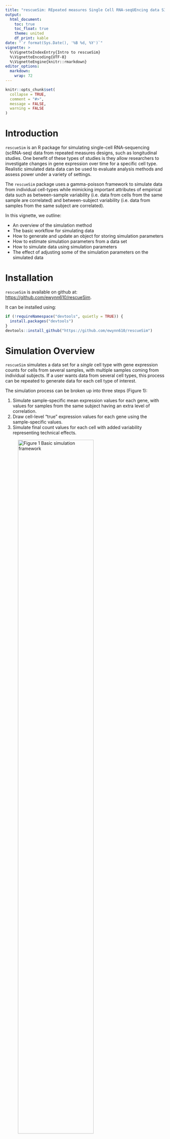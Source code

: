 ```yaml
---
title: "rescueSim: REpeated measures Single Cell RNA-seqUEncing data SIMulation"
output:
  html_document:
    toc: true
    toc_float: true
    theme: united
    df_print: kable
date: "`r format(Sys.Date(), '%B %d, %Y')`"
vignette: >
  %\VignetteIndexEntry{Intro to rescueSim}
  %\VignetteEncoding{UTF-8}
  %\VignetteEngine{knitr::rmarkdown}
editor_options: 
  markdown: 
    wrap: 72
---
```


```r
knitr::opts_chunk$set(
  collapse = TRUE,
  comment = "#>",
  message = FALSE,
  warning = FALSE
)
```

# Introduction

`rescueSim` is an R package for simulating single-cell RNA-sequencing
(scRNA-seq) data from repeated measures designs, such as longitudinal
studies. One benefit of these types of studies is they allow researchers
to investigate changes in gene expression over time for a specific cell
type. Realistic simulated data data can be used to evaluate analysis
methods and assess power under a variety of settings.

The `rescueSim` package uses a gamma-poisson framework to simulate data from
individual cell-types while mimicking important attributes of empirical
data such as between-sample variability (i.e. data from cells from the same
sample are correlated) and between-subject variability (i.e. data from
samples from the same subject are correlated).

In this vignette, we outline:

-   An overview of the simulation method
-   The basic workflow for simulating data
-   How to generate and update an object for storing simulation
    parameters
-   How to estimate simulation parameters from a data set
-   How to simulate data using simulation parameters
-   The effect of adjusting some of the simulation parameters on the
    simulated data

# Installation

`rescueSim` is available on github at: <https://github.com/ewynn610/rescueSim>.

It can be installed using:

```r
if (!requireNamespace("devtools", quietly = TRUE)) {
  install.packages("devtools")
}
devtools::install_github("https://github.com/ewynn610/rescueSim")
```

# Simulation Overview

`rescueSim` simulates a data set for a *single* cell type with gene
expression counts for cells from several samples, with multiple samples
coming from individual subjects. If a user wants data from several cell
types, this process can be repeated to generate data for each cell type
of interest.

The simulation process can be broken up into three steps (Figure 1):

1.  Simulate sample-specific mean expression values for each gene, with
    values for samples from the same subject having an extra level of
    correlation.
2.  Draw cell-level "true" expression values for each gene using the
    sample-specific values.
3.  Simulate final count values for each cell with added variability
    representing technical effects.

![Figure 1 Basic simulation framework](fig1.png){width=75%}

As seen in the left hand side of Figure 1, the simulation framework
relies on a series of parameters. These can be estimated from a data set
provided by the user or supplied manually by the user. Alternatively,
predefined parameter values which were estimated from a longitudinal
scRNA-Seq data set of bronchoalveolar lavage samples from healthy adult
subjects are included in the package. Users can use a combination of
predefined or supplied parameters and parameters estimated from
empirical data. This is particularly useful in situations where
multi-sample/multi-time point data is not available in which case some,
but not all, simulation parameters can be estimated from the empirical
data.

# Workflow Basics

The simulation workflow includes two broad steps:

1.  Generating simulation parameters (using `RescueSimParams()` and
    `estimateRescueSimParams()`)
2.  Using the simulation parameters to simulate the data (using
    `simulateRescueData()`)

The end result is a `singleCellExperiment` object with simulated data
for an *individual* cell-type. If you want data from several cell types,
you can re-run this process, preferably using simulation parameters
estimated from data from the cell type(s) of interest.

Throughout the following example we will use gene expression data for
recruited airspace macrophage cells from bronchoalveolar lavage samples
samples collected from healthy adults. The data has been subset to
contain gene expression for 1940 genes from 976 cells. Data was
collected from five subjects at two time points per subject.

```r
## Load necessary packages
library(rescueSim)
library(SingleCellExperiment)

## set seed for reproducibility
set.seed(24)

## Load data
data("RecAM_sce")

## Data is held in singleCellExperiment object
class(RecAM_sce)

## Data dimensions
dim(RecAM_sce)

## Cell level metadata
head(colData(RecAM_sce))

## Five subjects
unique(RecAM_sce$subjectID)

## Ten samples (two per subject)
unique(RecAM_sce$sampleID)

## Two different time points
unique(RecAM_sce$time)
```

We'll begin with a smaller data set of just 40 genes to show the basic
structure of the package.

```r
## Subset data to 40 genes
RecAM_sce_small <- RecAM_sce[1:40, ]
```

# Generating simulation parameters

Objects of the class `RescueSimParams` are used to hold simulation
parameters and settings. A parameter object can be generated using the
code below.

```r
## Create params object
myParams <- RescueSimParams()

## Param object class
class(myParams)

## Examine param object contents
myParams
```

We can see that the object contains slots for a variety of parameters
which are empty by default. These slots represent the parameters in the
left hand side of figure 1 used to simulate the data as well as other
data properties such as the number of time points or subjects.

The table below gives an details about the simulation parameters.

|     Parameter      | Symbol in Fig. 1 (if applicable) |                                                                                                   Description                                                                                                    |                                                                                                                                                                         Acceptable Values                                                                                                                                                                          |
|:------------------:|:--------------------------------:|:----------------------------------------------------------------------------------------------------------------------------------------------------------------------------------------------------------------:|:------------------------------------------------------------------------------------------------------------------------------------------------------------------------------------------------------------------------------------------------------------------------------------------------------------------------------------------------------------------:|
|   `nTimepoints`    |                \-                |                                                                                 Number of time points (i.e. samples) per subject                                                                                  |                                                                      Single numeric value \>0 representing the number of time points for all subjects.                                                                     |
|  `twoGroupDesign`  |                \-                |                                                            Logical value indicating whether to simulate two groups (ex. treatment and control group)                                                             |                                                                                                                                             Logical value with `TRUE` indicating that two groups should be simulated.                                                                                                                                              |
|  `nSubjsPerGroup`  |                \-                |                                                   Number of subjects per group (if using two group design) or number of total subjects (if only single group)                                                    |                                                                                    A single numeric value \>0 indicating the number of subjects per group.                                                                                     |
| `maxCellsPerSamp`  |                \-                |                                                       Maximum parameter used when drawing number of cells per sample from a discrete uniform distribution                                                        | A single numeric value \>0 indicating the maximum number of cells per sample, or a vector with length equal to the number of conditions (group/time point combinations) with each value representing the maximum for a single condition, or a vector with length equal to the number of total samples with each value representing the maximum for a single sample. |
| `minCellsPerSamp`  |                \-                |                                                       Minimum parameter used when drawing number of cells per sample from a discrete uniform distribution                                                        | A single numeric value \>0 indicating the minimum number of cells per sample, or a vector with length equal to the number of conditions (group/time point combinations) with each value representing the minimum for a single condition, or a vector with length equal to the number of total samples with each value representing the minimum for a single sample. |
|    `logLibMean`    |             $\mu_L$              |                                                        Mean library size (log scale) parameter. Used to draw library size from a log-normal distribution.                                                        |                                                                                                                                                A single value \>0 indicating the mean library size on a log scale.                                                                                                                                                 |
|     `logLibSD`     |            $\sigma_L$            |                                                 Library size standard deviation (log scale) parameter. Used to draw library size from a log-normal distribution.                                                 |                                                                                                                                       A single value \>=0 indicating the standard deviation of library size on a log scale.                                                                                                                                        |
| `customLibSizes`   |                \-                | Optional user-provided library sizes on the original (non-log) scale. If provided, library sizes will be drawn from this vector (with replacement) rather than simulated from a log-normal distribution. | A numeric vector of positive values representing library sizes on the original scale. If `NULL` (default), library sizes are drawn from the specified log-normal distribution using `logLibMean` and `logLibSD`. |
|   `logLibFacVar`   |            $\alpha_d$            | Variance used for drawing sample-level multiplicative factors which give different library size distributions for each sample. Larger values result in larger variation in library size distributions by sample. |                                                                                                                                  A single value \>=0 with 0 indicating no difference in the library size distributions by sample.                                                                                                                                  |
|    `exprsMean`     |             $\mu_g$              |                                                       Gene-specific mean expression value representing the average expression of each gene in the data set. If a named vector is given, these names will be used as the gene names in the simulated `SingleCellExperiment` object.                                                  |                                                                                               Vector of numeric values \>=0 with length equal to desired number of genes in the simulated data where each value indicates the average expression for a single gene.                                                                                                |
|    `dispersion`    |             $\phi_g$             |                                                      Gene-specific dispersion value representing the variation in expression for each gene in the data set.                                                       |                                                                                                    Vector of numeric values \>0 with length equal to desired number of genes in the simulated data where each value indicates the dispersion for a single gene.                                                                                                    |
| `sampleFacVarMean` |             $\mu_b$              |                                    Mean used for drawing variance (log-scale) of sample-level multiplicative factors. Larger values result in more between-sample variation.                                     |                                                                                                                                                                      A single numeric value.                                                                                                                                                                       |
|  `sampleFacVarSD`  |            $\sigma_b$            |      Standard deviation used for drawing variance (log-scale) of sample-level multiplicative factors. Larger values result in more variation in amount of between-sample variation across different genes.       |                                                                                                                                                                    A single numeric value \>=0.                                                                                                                                                                    |
|  `subjectVarMean`  |             $\mu_a$              |                                  Mean used for drawing variance (log-scale) of subject-level multiplicative factors. Larger values result in larger between-subject variation.                                   |                                                                                                                                                                      A single numeric value.                                                                                                                                                                       |
| `subjectFacVarSD`  |            $\sigma_a$            |     Standard deviation used for drawing variance (log-scale) of subject-level multiplicative factors. Larger values result in more variation in amount of between-subject variation across different genes.      |                                                                                                                                                                    A single numeric value \>=0.                                                                                                                                                                    |
|      `propDE`      |                \-                |                                                                     Proportion of genes differentially expressed between time points/groups.                                                                      |                                                                                                                                                                   Numeric value between 0 and 1.                                                                                                                                                                   |
|     `deLog2FC`      |                \-                |                                                                           Fold change values used for differentially expressed genes.                                                                            |                                           A single numeric value \>=0 indicating the positive log-fold change for differentially expressed genes (assigned positive or negative at random); a vector of values (positive and negative) to draw DE log$_2$ fold change values from; a named list of log$_2$ fold change values for all genes in each condition relative to the reference condition (e.g., `time0`, `group0`, `time0_group0`). The reference condition should not be included in the list.                                            |

Individual parameter values can be extracted using the `getRescueSimParam`
function.

```r
## Extract nTimepoints parameter
getRescueSimParam(myParams, "nTimepoints")
```

### Manually adding parameter values

Parameter values can be added manually when initially creating the
parameter object by using the parameter name(s) as an argument in the
`RescueSimParams` function followed by the desired value(s).

```r
## Create parameter object with nTimepoints and nSubjsPerGroup pre-set
myParams <- RescueSimParams(nTimepoints = 2, nSubjsPerGroup = 5)
getRescueSimParam(myParams, "nTimepoints")
getRescueSimParam(myParams, "nSubjsPerGroup")
```

After a parameter object is created, the values can be updated using
`updateRescueSimParams` with the parameter object and then a list of
parameters and associated values.

```r
## Update nTimepoints and nSubjsPerGroup
myParams <- updateRescueSimParams(
  paramObj = myParams,
  paramValues = list(
    nTimepoints = 3,
    nSubjsPerGroup = 10
  )
)
getRescueSimParam(myParams, "nTimepoints")
getRescueSimParam(myParams, "nSubjsPerGroup")
```

### Estimating parameter values from empirical data

Parameters can be estimated from empirical data sets using the
`estRescueSimParams` function. Users provide a data set in the form of a
`SingleCellExperiment` object with a counts matrix in the `counts` slot
and sample, subject, time point, and group meta data (where applicable)
in `colData`. The table below outlines other function arguments.

|        Argument         | Description                                                                                                                                                                                                                                                                                             | Default |
|:-----------------------:|---------------------------------------------------------------------------------------------------------------------------------------------------------------------------------------------------------------------------------------------------------------------------------------------------------|:-------:|
|          `sce`          | `SingleCellExperiment` object containing empirical data with a counts matrix in the `counts` slot.                                                                                                                                                                                                      |   \-    |
|       `paramObj`        | `RescueSimParams` object with empty slots for parameters which need to be estimated. If `NULL`, all parameter values will be estimated.                                                                                                                                                                    | `NULL`  |
|    `sampleVariable`     | String denoting name of sample identifier variable in the `colData` of `SingleCellExperiment` object. If `NULL`, data is assumed to contain only one sample and parameters `sampleFacVarMean` and `sampleFacVarSD` parameters cannot be estimated. | `NULL`  |
|    `subjectVariable`    | String denoting name of subject identifier variable in the `colData` of `SingleCellExperiment` object. If `NULL`, the data is assumed to contain only one subject and parameters `nSubjsPerGroup`, `subjectFacVarMean`, and `subjectFacVarSD` parameters cannot be estimated.                                                                               | `NULL`  |
|   `timepointVariable`   | String denoting name of time point identifier variable in the `colData` of `SingleCellExperiment` object. If `NULL`, the number of time points for the simulated data is set to 1.                                                                                                                        | `NULL`  |
|     `groupVariable`     | String denoting name of group identifier variable in the `colData` of `SingleCellExperiment` object. If `NULL`, a single group design is assumed.                                                                                                                                                       | `NULL`  |
|        `nonDEGs`        | Vector containing names or row indices of genes to be used to estimate sample and subject factor parameters. Using genes that are differentially expressed across time points may lead to inaccurate estimates.                                                                                          | `NULL`  |
| `cellParamsByCondition` | Logical value indicating whether `maxCellsPerSamp` and `minCellsPerSamp` should be estimated for each condition (group/time point) or overall.                                                                                                                                                           | `FALSE` |

The below example shows how we can simulate data set using the subsetted
recruited macrophage data. We estimate all of the parameters from the
data and the empirical data has a single group, so providing a
`paramObj` or`groupVariable` is unnecessary. Using
genes that are differentially expressed across time points may lead to
inaccurate estimates to inaccurate estimates of subject and
sample variance parameters (`sampleFacVarMean`,
`sampleFacVarSD`, `subjectFacVarMean`, and `subjectFacVarSD`). The recruited macrophage data set only includes
genes that appeared invariant across time points. In data sets where
differential expression is believed to be present, a rough list
invariant genes can be identified using differential expression methods
such as `edgeR` or `DESeq2` and the invariant genes can be passed to the
`nonDEGs` argument.

```r
## Estimate all parameters from the data
myParams_estimated <- estRescueSimParams(
  sce = RecAM_sce_small, paramObj = NULL,
  sampleVariable = "sampleID",
  subjectVariable = "subjectID",
  timepointVariable = "time",
  groupVariable = NULL, nonDEGs = NULL,
  cellParamsByCondition = F
)

myParams_estimated
```

If you want to manually set some parameters before estimating others, a
`RescueSimParams` object with blank slots for the parameters you would like
estimated can be provided. Any parameters that already have values in
the `RescueSimParams` object will not be estimated. This is particularly
useful if using single-sample or single-time point empirical data. Below
is an example of how data can be simulated using single-time point
empirical data after manually setting some parameters.

```r
## Subset the data to a single time point
RecAM_sce_single_time <- RecAM_sce_small[, RecAM_sce_small$time == "time0"]

## Create a params object with necessary parameters filled
myParams <- RescueSimParams(subjectFacVarMean = -4, subjectFacVarSD = 1, nSubjsPerGroup = 5)

## Estimate remaining parameters from the data
myParams_estimated <- estRescueSimParams(
  sce = RecAM_sce_single_time,
  paramObj = myParams,
  sampleVariable = "sampleID"
)
```

All of the parameters are estimated from the data except for the
parameters that we specified when creating the `RescueSimParams` object.

```r
myParams_estimated
```

If `propDE` and `deLog2FC` are not manually set, they are both set to 0
(no differential expression).

```r
getRescueSimParam(myParams_estimated, "propDE")
getRescueSimParam(myParams_estimated, "deLog2FC")
```

# Simulating Data

After setting simulation parameters, the `simRescueData` function can be
used to simulate a data set. This function takes as an argument a
`RescueSimParams` object. It returns a `SingleCellExperiment`.

```r
## Simulate data
mySim <- simRescueData(myParams_estimated)

## Look at class of simulated data
class(mySim)
```

A matrix of counts is held the `counts` slot. The rownames (genes) take
on the names of the `exprsMean` vector if provided. If `exprsMean` was
estimated from empirical data, these are the gene names from the
empirical data.

```r
counts(mySim)[1:5, 1:5]
```

Cell level meta data is held in the object `colData`.

```r
head(colData(mySim))
```

Log-fold change values for each gene are held in the object `rowData`.

```r
head(rowData(mySim))
```

# Adjusting Specific Parameter Values

Now we'll give more detail on the effect of adjusting some of the
parameter values. We first estimate parameters using the unfiltered
recruited macrophage data. We use the resulting object throughout the
remainder of the document.

```r
## Estimate parameters using full RecAM_sce object
myParams <- estRescueSimParams(RecAM_sce,
  sampleVariable = "sampleID",
  subjectVariable = "subjectID",
  timepointVariable = "time",
  groupVariable = NULL, nonDEGs = NULL,
  cellParamsByCondition = FALSE
)
```

## Sample Size Adjustments

A question likely to arise in repeated measures scRNA-seq analysis and
study planning is how the sample size will impact results. In these
experiments, there are different aspects of sample size, all of which
can be controlled in using the `rescueSim` simulation method:

-   Number of time points (samples) per subject (`nTimepoints`)

-   Number of subjects (`nSubjsPerGroup`)

-   Number of cells per sample (`maxCellsPerSamp`, `maxCellsPerSamp`)

A situation that sometimes arises in scRNA-seq experiments is one in
which the number of cells of a particular cell type in a sample is
impacted by a group variable (i.e. treatment or control) or a time
variable (ex. pre or post-treatment). Thus, we allow the option to
specify or estimate one `maxCellsPerSamp`and `maxCellsPerSamp` parameter
to be used for all samples, one `maxCellsPerSamp`and `maxCellsPerSamp`
parameter for each condition (group/time), or one `maxCellsPerSamp`and
`maxCellsPerSamp` parameter for each individual sample. Below is an
example of estimating or manually specifying `maxCellsPerSamp`and
`maxCellsPerSamp` parameters for the two time points.

A user can estimate individual parameters for each condition by using
`cellParamsByCondition=TRUE` as a function argument.

```r
## Set cell parameter values to numeric 0 so we can re-estimate
myParams_cellsByCondition <- updateRescueSimParams(
  myParams,
  list(
    maxCellsPerSamp = numeric(0),
    minCellsPerSamp = numeric(0)
  )
)
## Estimate with cellParamsByCondition = T
myParams_cellsByCondition <- estRescueSimParams(RecAM_sce,
  myParams_cellsByCondition,
  sampleVariable = "sampleID",
  subjectVariable = "subjectID",
  timepointVariable = "time",
  cellParamsByCondition = T
)

## Now cell parameters are estimated separately by time point
getRescueSimParam(myParams_cellsByCondition, "maxCellsPerSamp")
getRescueSimParam(myParams_cellsByCondition, "minCellsPerSamp")
```

Alternatively, a user can manually set the parameters with vector values
equal to the number of conditions.

```r
## Manually setting parameters
myParams_cellsByCondition <- updateRescueSimParams(
  myParams,
  list(
    maxCellsPerSamp = c(100, 500),
    minCellsPerSamp = c(50, 250)
  )
)
```

When we simulate data, we can see that the number of cells for time0
samples are all between 50 and 100 while the number of cells for time1
samples are between 250 and 500.

```r
## Simulate data
simDat <- simRescueData(myParams_cellsByCondition)

## Look at number of cells per sample
table(simDat$sampleID, simDat$time)
```

## Library Size Adjustments

The library sizes, or number of counts per cell, can be adjusted in two ways. 
By default, library sizes are drawn from a log-normal distribution where 
`logLibMean` the `logLibSD` control the overall mean and variability of library
 sizes across cells. Alternatively, users can supply specific library sizes through 
 the `customLibSizes` parameter from which library sizes are drawn directly rather than 
 simulated from a distribution. In either case, `logLibFacVar` introduces variation 
 in library size distributions between samples, mimicking technical effects such as 
 batch variation. 
  
The `logLibMean` parameter controls the overall average library size
(log scale). Below is an example of using a relatively large vs. small
value for `logLibMean`.

```r
## Create two parameter objects, one with large logLibMean, one with small logLibMean
myParams_bigLogLibMean <- updateRescueSimParams(myParams, list(logLibMean = log(5000)))

myParams_smallLogLibMean <- updateRescueSimParams(myParams, list(logLibMean = log(500)))

## Simulate data with both scenarios
simDat_bigLogLibMean <- simRescueData(myParams_bigLogLibMean)
simDat_smallLogLibMean <- simRescueData(myParams_smallLogLibMean)

## Calculate library sizes by summing up the columns of the count data
bigLibSizes <- data.frame(
  libSizes = colSums(counts(simDat_bigLogLibMean)),
  type = "logLibMean = log(5,000)"
)
smallLibSizes <- data.frame(
  libSizes = colSums(counts(simDat_smallLogLibMean)),
  type = "logLibMean = log(500)"
)
libSizes <- rbind(bigLibSizes, smallLibSizes)


## Output boxplot comparing library sizes
boxplot(log(libSizes) ~ type, data = libSizes, xlab = NULL, ylab = "log(Library Size)")
```

The `logLibSD` parameter controls the amount of variation in library
size across cells. Below is an example of using a relatively large vs.
small value for `logLibSD`.

```r
## Create two parameter objects, one with large logLibSD, one with small logLibSD
myParams_bigLogLibSD <- updateRescueSimParams(myParams, list(logLibSD = log(2)))

myParams_smallLogLibSD <- updateRescueSimParams(myParams, list(logLibSD = log(1.25)))

## Simulate data with both scenarios
simDat_bigLogLibSD <- simRescueData(myParams_bigLogLibSD)
simDat_smallLogLibSD <- simRescueData(myParams_smallLogLibSD)

## Calculate library sizes by summing up the columns of the count data
bigLibSizeSD <- data.frame(
  libSizes = colSums(counts(simDat_bigLogLibSD)),
  type = "logLibSD = log(2)"
)
smallLibSizeSD <- data.frame(
  libSizes = colSums(counts(simDat_smallLogLibSD)),
  type = "logLibSD = log(1.25)"
)
libSizes <- rbind(bigLibSizeSD, smallLibSizeSD)


## Output boxplot comparing library sizes
boxplot(log(libSizes) ~ type, data = libSizes, xlab = NULL, ylab = "log(Library Size)")
```

Alternatively, users can provide custom library sizes via the `customLibSizes` 
parameter. When specified, these values are used directly (sampled with replacement)
instead of drawing library sizes from a log-normal distribution. This can be useful in 
cases where the log-normal distribution does not reflect the empirical distribution
of library sizes.

Below we illustrate how you could create custom library sizes based of an empirical
distribution by identifying the sample in the data set with a mean library size closest to the
overall mean across samples, and use that sample's library sizes for simulation.

```r
## Calculate library sizes for each cell
empLibSizes <- data.frame(
  libSizes = colSums(counts(RecAM_sce)),
  sample = RecAM_sce$sampleID,
  type="Empirical"
)

## Calculate mean library size for each sample
samples <- unique(empLibSizes$sample)
lib_size_means <- sapply(samples, function(s) {
  mean(empLibSizes$libSizes[empLibSizes$sample == s])
})

## Find the sample closest to the overall mean
overall_mean <- mean(lib_size_means)
idx_min <- which.min(abs(lib_size_means - overall_mean))
samp_min <- samples[idx_min]

## Get custom library sizes from that sample
customLibSizes <- empLibSizes$libSizes[empLibSizes$sample == samp_min]

## Update parameters and simulate
myParams_customLib <- updateRescueSimParams(myParams, list(customLibSizes = customLibSizes))
simDat_customLib <- simRescueData(myParams_customLib)

## Compare empirical and simulated library sizes

simLibSizes <- data.frame(
  libSizes = colSums(counts(simDat_customLib)),
  sample=simDat_customLib$sampleID,
  type = "Simulated (customLibSizes)"
)

libSizes <- rbind(empLibSizes, simLibSizes)

## Boxplot comparing library sizes
boxplot(log(libSizes) ~ type,
        data=libSizes,
        ylab = "log(Library Size)", xlab = NULL)


```

In multi-sample scRNA-Seq data, there are often differences in the
distributions of library size across samples caused by technical batch
effects since cells from individual samples are sequenced together in a
batch. To account for this, we draw multiplicative factors, centered
around one, which we multiply with `logLibMean` so that the mean used to
draw the library sizes varies by sample. The parameter `logLibFacVar`
represents the estimated variance between these multiplicative factors.
A value of 0 means there is no variance in the library size means, and
thus the distribution of library sizes is approximately the same for
each sample. Lager values of `logLibFacVar` indicate larger
between-sample differences in library size distribution. Below is an
example of using a big and small value for `logLibFacVar` and how it
affects the library size distribution by sample.

```r
## Create two parameter objects, one with large logLibFacVar, one with small logLibFacVar
myParams_smalllogLibFacVar <- updateRescueSimParams(myParams, list(logLibFacVar = 0))

myParams_biglogLibFacVar <- updateRescueSimParams(myParams, list(logLibFacVar = .005))



## Simulate data with both scenarios
simDat_smalllogLibFacVar <- simRescueData(myParams_smalllogLibFacVar)
simDat_biglogLibFacVar <- simRescueData(myParams_biglogLibFacVar)

## Calculate library sizes by summing up the columns of the count data
smalllogLibFacVar <- data.frame(
  libSizes = colSums(counts(simDat_smalllogLibFacVar)),
  type = "Small logLibFacVar",
  sample = simDat_smalllogLibFacVar$sampleID
)
biglogLibFacVar <- data.frame(
  libSizes = colSums(counts(simDat_biglogLibFacVar)),
  type = "Big logLibFacVar",
  sample = simDat_biglogLibFacVar$sampleID
)



## Output boxplot comparing library sizes by samples for both scenarios
boxplot(log(libSizes) ~ sample,
  data = smalllogLibFacVar, main = "logLibFacVar = 0",
  xlab = NULL, ylab = "log(Library Size)"
)
boxplot(log(libSizes) ~ sample,
  data = biglogLibFacVar, main = "logLibFacVar = .005",
  xlab = NULL, ylab = "log(Library Size)"
)
```

## Between Subject/Sample Variation

To simulate between-sample and between-subject variation, `rescueSim` uses
gene specific sample- and subject- level multiplicative factors which
are multiplied with the mean gene expression for each gene, with the
resulting value being used later in simulation (see Figure 1, step 1).
The multiplicative factors are drawn from a distribution with a mean
of 1. The variance of this distribution is randomly generated. The
parameters `sampleFacVarMean` and `sampleFacVarSD` represent the mean
and standard deviation (log scale) of the variances for the sample-level
multiplicative factors while `subjectFacVarMean` and `subjectFacVarSD`
are the parameters for the sampling distribution of subject-level
variances. Because larger variances result in larger between-sample or
-subject variation, increasing the `sampleFacVarMean` or
`subjectFacVarMean` also leads to more between-sample or -subject
variation. Increasing the values of `sampleFacVarSD` and
`subjectFacVarSD` lead to in more variation in amount of between-sample
or -subject variation across genes.

Typically, we are more interested in adjusting the overall amount of
between-sample or -subject variation, so we will concentrate on the
effect of changing the `sampleFacVarMean` and `subjectFacVarMean`
parameters.

Using a low value (-10) for `sampleFacVarMean` leads to little
between-sample variation, and so we see in the TSNE plot that the
samples don't cluster together

```r
## Set sampleFacVarMean to -10
myParams_smallsampleFacVarMean <- updateRescueSimParams(myParams, list(sampleFacVarMean = -10))

## Simulate data
simDat_smallsampleFacVarMean <- simRescueData(myParams_smallsampleFacVarMean)

## Log-normalize counts to run TSNE
simDat_smallsampleFacVarMean <- scater::logNormCounts(simDat_smallsampleFacVarMean)

## Run and plot TSNE
simDat_smallsampleFacVarMean <- scater::runTSNE(simDat_smallsampleFacVarMean)

scater::plotTSNE(simDat_smallsampleFacVarMean, colour_by = "sampleID")
```

If we increase the value to -3, the samples cluster very tightly by
sample.

```r
## Set sampleFacVarMean to -3
myParams_bigsampleFacVarMean <- updateRescueSimParams(myParams, list(sampleFacVarMean = -3))

## Simulate data
simDat_bigsampleFacVarMean <- simRescueData(myParams_bigsampleFacVarMean)

## Log-normalize counts to run TSNE
simDat_bigsampleFacVarMean <- scater::logNormCounts(simDat_bigsampleFacVarMean)

## Run and plot TSNE
simDat_bigsampleFacVarMean <- scater::runTSNE(simDat_bigsampleFacVarMean)

scater::plotTSNE(simDat_bigsampleFacVarMean, colour_by = "sampleID")
```

The same is true if we look at the effect of increasing the
`subjectFacVarMean` on subject-level clustering.

```r
## Set subjectFacVarMean to -3
myParams_smallsubjectFacVarMean <- updateRescueSimParams(myParams, list(subjectFacVarMean = -10))

## Simulate data
simDat_smallsubjectFacVarMean <- simRescueData(myParams_smallsubjectFacVarMean)

## Log-normalize counts to run TSNE
simDat_smallsubjectFacVarMean <- scater::logNormCounts(simDat_smallsubjectFacVarMean)

## Run and plot TSNE
simDat_smallsubjectFacVarMean <- scater::runTSNE(simDat_smallsubjectFacVarMean)

scater::plotTSNE(simDat_smallsubjectFacVarMean, colour_by = "subjectID")
```

```r
## Set subjectFacVarMean to -3
myParams_bigsubjectFacVarMean <- updateRescueSimParams(myParams, list(subjectFacVarMean = -3))

## Simulate data
simDat_bigsubjectFacVarMean <- simRescueData(myParams_bigsubjectFacVarMean)

## Log-normalize counts to run TSNE
simDat_bigsubjectFacVarMean <- scater::logNormCounts(simDat_bigsubjectFacVarMean)

## Run and plot TSNE
simDat_bigsubjectFacVarMean <- scater::runTSNE(simDat_bigsubjectFacVarMean)

scater::plotTSNE(simDat_bigsubjectFacVarMean, colour_by = "subjectID")
```

## Differential Expression

`rescueSim` allows the user to simulate differential expression between
time points/groups using two parameters which must be manually set by the
user: `propDE` which controls the proportion of genes differentially
expressed, and `deLog2FC` which controls the log$_2$ fold change values
of differentially expressed genes. A user can specify a single positive log$_2$ fold 
change value for `deLog2FC`, in which case differential expression
is evenly split between up- and down-regulation in the proportion of genes specified
by `propDE`. Alternatively, a vector of positive and/or negative
values can be provided, from which log$_2$ fold change values from differentially
expressed genes are drawn. In both of these cases, when simulating multiple time points, 
the log$_2$ fold change represents the change between the first (`time0`) and last 
time point, with gene expression changes simulated linearly across intermediate
time points. In a two-group, multi-time point simulation, the log$_2$ fold change
represents the difference between `time0_group0` and the final time point of `group1`
(`timeN_group1`), with no differential expression across time points within group0
and a linear change across time within `group1`.

Alternatively, users can provide a named list of vectors to `deLogFC` where each element
of the list corresponds to the fold change values at each time point (or time point-group combination)
relative to the baseline (`time0`, `group0`, or `time0_group0`). This enables simulation
of non-linear or custom differential expression patterns across time and groups. 
When using a list, the `propDE` parameter is not used and each vector should have length equal to the number of genes in the data set. The baseline condition is not included in the list.

We show below using a TSNE plot from the `scater` package how
differential expression impacts cell clustering.

If we simulate with no differential expression, cells from both
time points cluster together.

```r
## Estimate data with no differential expression (default)
simDat_noDE <- simRescueData(myParams)

## Log-normalize counts to run TSNE
simDat_noDE <- scater::logNormCounts(simDat_noDE)

## Run and plot TSNE
simDat_noDE <- scater::runTSNE(simDat_noDE)

scater::plotTSNE(simDat_noDE, colour_by = "time")
```

If simulate 20% of genes to be differentially expressed between
time points with a $\pm1$ log$_2$ fold change, cells from different
time points cluster separately.

```r
## Manually changing DE Params
myParams_de_2timepoints <- updateRescueSimParams(myParams, list(
  propDE = .2, deLog2FC = 1
))

## Estimate data with no differential expression (default)
simDat_de_2timepoints <- simRescueData(myParams_de_2timepoints)

## Log-normalize counts to run TSNE
simDat_de_2timepoints <- scater::logNormCounts(simDat_de_2timepoints)

## Run and plot TSNE
simDat_de_2timepoints <- scater::runTSNE(simDat_de_2timepoints)

scater::plotTSNE(simDat_de_2timepoints, colour_by = "time")
```

If we simulate three time points, the cells cluster sequentially by
time point since `rescueSim` simulates linear differential expression across
time.

```r
## Manually changing DE Params
myParams_de_3timepoints <- updateRescueSimParams(myParams, list(
  propDE = .2, deLog2FC = 1,
  nTimepoints = 3
))

## Estimate data with no differential expression (default)
simDat_de_3timepoints <- simRescueData(myParams_de_3timepoints)

## Log-normalize counts to run TSNE
simDat_de_3timepoints <- scater::logNormCounts(simDat_de_3timepoints)

## Run and plot TSNE
simDat_de_3timepoints <- scater::runTSNE(simDat_de_3timepoints)

scater::plotTSNE(simDat_de_3timepoints, colour_by = "time")
```

If we simulate a 2-group, 2-time point data set, then the cells from the
final time point and last group, which is simulated to be differentially
expressed relative to the other groups/times, cluster separately from
the rest of the cells.

```r
## Manually changing DE Params
myParams_de_2groups <- updateRescueSimParams(myParams, list(
  propDE = .2, deLog2FC = 1,
  twoGroupDesign = T,
  nTimepoints = 2
))

## Estimate data with no differential expression (default)
simDat_de_2groups <- simRescueData(myParams_de_2groups)

## Make a variable combining group and time
simDat_de_2groups$group_time <- paste(simDat_de_2groups$group,
  simDat_de_2groups$time,
  sep = "_"
)

## Log-normalize counts to run TSNE
simDat_de_2groups <- scater::logNormCounts(simDat_de_2groups)

## Run and plot TSNE
simDat_de_2groups <- scater::runTSNE(simDat_de_2groups)

scater::plotTSNE(simDat_de_2groups, colour_by = "group_time")
```

Finally, we can simulate  differential expression using manually set log$_2$
fold change values for each time point or condition, allowing for non-linear 
changes across time. 
This is done by providing `deLog2FC` as a list of named vectors, where each element
of the list corresponds to a condition (excluding the reference: `time0`, `group0`
or `time0_group0`). Each vector specifies the log$_2$ fold change values for each gene 
in that condition relative to the reference group.

Below, we show an example of simulating three time points, where we specify log$_2$ fold
changes for one intermediate time point and larger log_$2$ fold changes for the final
time point. This results in non-linear gene expression changes across time.

```r

## For the 2nd time point, simulate +/- 1 log2FC in 20% of genes
time1_log2FC<-sample(c(-1, 0, 1), nrow(RecAM_sce), replace=T, prob = c(.1, .8, .1))

## For final time point, multiply log2FC by 3 to get +/- 3 log2FC in 20% of genes
time2_log2FC <- time1_log2FC*3

myParams_nonLinearDE <- updateRescueSimParams(myParams, list(
  deLog2FC = list(time1=time1_log2FC, time2=time2_log2FC),
  nTimepoints = 3
))

simDat_nonLinearDE <- simRescueData(myParams_nonLinearDE)

# Log-normalize counts and run TSNE
simDat_nonLinearDE <- scater::logNormCounts(simDat_nonLinearDE)
simDat_nonLinearDE <- scater::runTSNE(simDat_nonLinearDE)
```

In this case, we can see that the time0 and time1 are much closer together
than to time2.
```r
# Plot TSNE colored by time point to visualize clustering
scater::plotTSNE(simDat_nonLinearDE, colour_by = "time")

```



# Session Information

```r
sessionInfo()
```
